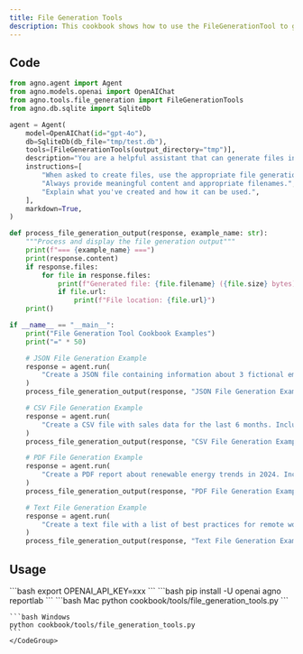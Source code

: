 ```yaml
---
title: File Generation Tools
description: This cookbook shows how to use the FileGenerationTool to generate various file types (JSON, CSV, PDF, TXT).
---
```


## Code

```python cookbook/tools/file_generation_tools.py
from agno.agent import Agent
from agno.models.openai import OpenAIChat
from agno.tools.file_generation import FileGenerationTools
from agno.db.sqlite import SqliteDb

agent = Agent(
    model=OpenAIChat(id="gpt-4o"),
    db=SqliteDb(db_file="tmp/test.db"),
    tools=[FileGenerationTools(output_directory="tmp")],  
    description="You are a helpful assistant that can generate files in various formats.",
    instructions=[
        "When asked to create files, use the appropriate file generation tools.",
        "Always provide meaningful content and appropriate filenames.",
        "Explain what you've created and how it can be used.",
    ],
    markdown=True,
)

def process_file_generation_output(response, example_name: str):
    """Process and display the file generation output"""
    print(f"=== {example_name} ===")
    print(response.content)
    if response.files:
        for file in response.files:
            print(f"Generated file: {file.filename} ({file.size} bytes)")
            if file.url:
                print(f"File location: {file.url}")
    print()

if __name__ == "__main__":
    print("File Generation Tool Cookbook Examples")
    print("=" * 50)

    # JSON File Generation Example
    response = agent.run(
        "Create a JSON file containing information about 3 fictional employees with name, position, department, and salary."
    )
    process_file_generation_output(response, "JSON File Generation Example")

    # CSV File Generation Example
    response = agent.run(
        "Create a CSV file with sales data for the last 6 months. Include columns for month, product, units_sold, and revenue."
    )
    process_file_generation_output(response, "CSV File Generation Example")

    # PDF File Generation Example
    response = agent.run(
        "Create a PDF report about renewable energy trends in 2024. Include sections on solar, wind, and hydroelectric power."
    )
    process_file_generation_output(response, "PDF File Generation Example")

    # Text File Generation Example
    response = agent.run(
        "Create a text file with a list of best practices for remote work productivity."
    )
    process_file_generation_output(response, "Text File Generation Example")
```

## Usage

<Steps>
  <Snippet file="create-venv-step.mdx" />

  <Step title="Set your API key">
    ```bash
    export OPENAI_API_KEY=xxx
    ```
  </Step>

  <Step title="Install libraries">
    ```bash
    pip install -U openai agno reportlab
    ```
  </Step>

  <Step title="Run Agent">
    <CodeGroup>
    ```bash Mac
    python cookbook/tools/file_generation_tools.py
    ```

    ```bash Windows
    python cookbook/tools/file_generation_tools.py
    ```
    </CodeGroup>
  </Step>
</Steps>
